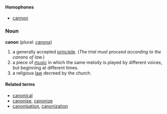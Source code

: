 ====Homophones====
*[[cannon]]

===Noun===
'''canon''' (plural: [[canons]])

# a generally accepted [[principle]]. (''The trial must proceed according to the canons of law.'')
# a piece of [[music]] in which the same melody is played by different voices, but beginning at different times.
# a religious [[law]] decreed by the church.

====Related terms====
*[[canonical]]
*[[canonise]], [[canonize]]
*[[canonisation]], [[canonization]]